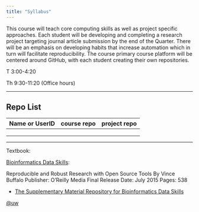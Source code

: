```yaml
---
title: "Syllabus"
---
```


This course will teach core computing skills as well as project specific approaches. Each student will be developing and completing a research project targeting journal article submission by the end of the Quarter. There will be an emphasis on developing habits that increase automation which in turn will facilitate reproducibility. The course primary course platform will be centered around GitHub, with each student creating their own repositories. 

T 3:00-4:20

Th 9:30-11:20 (Office hours)

------------------------------------------------------------------------



## Repo List

| Name or UserID | course repo  | project repo  |
|----------------|--------------|---------------|
|                |              |               |
|                |              |               |
|                |              |               |


---

Textbook:

[Bioinformatics Data Skills](https://www.amazon.com/Bioinformatics-Data-Skills-Reproducible-Research/dp/1449367372/):

Reproducible and Robust Research with Open Source Tools
By Vince Buffalo
Publisher: O'Reilly Media
Final Release Date: July 2015
Pages: 538

* [The Supplementary Material Repository for Bioinformatics Data Skills](https://github.com/vsbuffalo/bds-files)

[@uw](https://drive.google.com/a/uw.edu/file/d/0BwVK83sm6XQGWGNZUmlLckdZU1E/view?usp=sharing)
